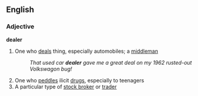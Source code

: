 ==English==

===Adjective===
'''dealer'''
#One who [[deal]]s thing, especially automobiles; a [[middleman]]
#:''That used car '''dealer''' gave me a great deal on my 1962 rusted-out Volkswagon bug!''
#One who [[peddle]]s ilicit [[drug]]s, especially to teenagers
#A particular type of [[stock broker]] or [[trader]]